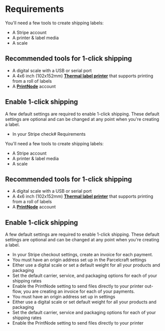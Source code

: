 # Requirements

You'll need a few tools to create shipping labels:

- A Stripe account
- A printer & label media
- A scale

## Recommended tools for 1-click shipping

- A digital scale with a USB or serial port 
- A 4x6 inch (102x152mm) [**Thermal label printer**](https://www.amazon.com/4x6-thermal-label-printer/s?k=4x6+thermal+label+printer) that supports printing from a roll of labels
- A [**PrintNode**](https://www.printnode.com/) account

## Enable 1-click shipping

A few default settings are required to enable 1-click shipping. These default settings are optional and can be changed at any point when you're creating a label.

- In your Stripe check# Requirements

You'll need a few tools to create shipping labels:

- A Stripe account
- A printer & label media
- A scale

## Recommended tools for 1-click shipping

- A digital scale with a USB or serial port 
- A 4x6 inch (102x152mm) [**Thermal label printer**](https://www.amazon.com/4x6-thermal-label-printer/s?k=4x6+thermal+label+printer) that supports printing from a roll of labels
- A [**PrintNode**](https://www.printnode.com/) account

## Enable 1-click shipping

A few default settings are required to enable 1-click shipping. These default settings are optional and can be changed at any point when you're creating a label.

- In your Stripe checkout settings, create an invoice for each payment.
- You must have an origin address set up in the Parcelcraft settings
- Either use a digital scale or set a default weight for all your products and packaging
- Set the default carrier, service, and packaging options for each of your shipping rates
- Enable the PrintNode setting to send files directly to your printer
out-flow, you are creating an invoice for each of your payments.
- You must have an origin address set up in settings
- Either use a digital scale or set default weight for all your products and packaging
- Set the default carrier, service and packaging options for each of your shipping rates
- Enable the PrintNode setting to send files directly to your printer
